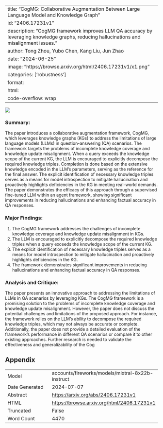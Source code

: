
---
title: "CogMG: Collaborative Augmentation Between Large Language Model and Knowledge Graph"
id: "2406.17231v1"
description: "CogMG framework improves LLM QA accuracy by leveraging knowledge graphs, reducing hallucinations and misalignment issues."
author: Tong Zhou, Yubo Chen, Kang Liu, Jun Zhao
date: "2024-06-25"
image: "https://browse.arxiv.org/html/2406.17231v1/x1.png"
categories: ['robustness']
format:
  html:
    code-overflow: wrap
---

![](https://browse.arxiv.org/html/2406.17231v1/x1.png)

### Summary:

The paper introduces a collaborative augmentation framework, CogMG, which leverages knowledge graphs (KGs) to address the limitations of large language models (LLMs) in question-answering (QA) scenarios. The framework targets the problems of incomplete knowledge coverage and knowledge update misalignment. When a query exceeds the knowledge scope of the current KG, the LLM is encouraged to explicitly decompose the required knowledge triples. Completion is done based on the extensive knowledge encoded in the LLM’s parameters, serving as the reference for the final answer. The explicit identification of necessary knowledge triples serves as a means for model introspection to mitigate hallucination and proactively highlights deficiencies in the KG in meeting real-world demands. The paper demonstrates the efficacy of this approach through a supervised fine-tuned LLM within an agent framework, showing significant improvements in reducing hallucinations and enhancing factual accuracy in QA responses.

### Major Findings:

1. The CogMG framework addresses the challenges of incomplete knowledge coverage and knowledge update misalignment in KGs.
2. The LLM is encouraged to explicitly decompose the required knowledge triples when a query exceeds the knowledge scope of the current KG.
3. The explicit identification of necessary knowledge triples serves as a means for model introspection to mitigate hallucination and proactively highlights deficiencies in the KG.
4. The framework demonstrates significant improvements in reducing hallucinations and enhancing factual accuracy in QA responses.

### Analysis and Critique:

The paper presents an innovative approach to addressing the limitations of LLMs in QA scenarios by leveraging KGs. The CogMG framework is a promising solution to the problems of incomplete knowledge coverage and knowledge update misalignment. However, the paper does not discuss the potential challenges and limitations of the proposed approach. For instance, the framework relies on the LLM’s ability to decompose the required knowledge triples, which may not always be accurate or complete. Additionally, the paper does not provide a detailed evaluation of the framework’s performance in different QA scenarios or compare it to other existing approaches. Further research is needed to validate the effectiveness and generalizability of the Cog

## Appendix

|          |          |
|----------|----------|
| Model     | accounts/fireworks/models/mixtral-8x22b-instruct       |
| Date Generated     | 2024-07-07       |
| Abstract | [https://arxiv.org/abs/2406.17231v1](https://arxiv.org/abs/2406.17231v1)        |
| HTML     | [https://browse.arxiv.org/html/2406.17231v1](https://browse.arxiv.org/html/2406.17231v1)       |
| Truncated       | False       |
| Word Count       | 4470       |